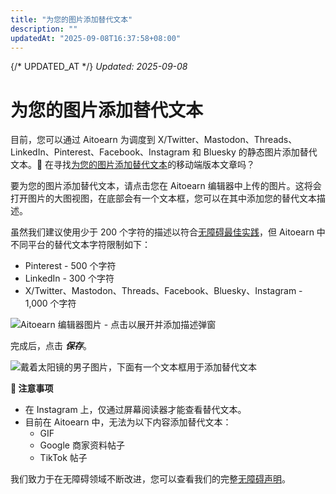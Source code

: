 ```yaml
---
title: "为您的图片添加替代文本"
description: ""
updatedAt: "2025-09-08T16:37:58+08:00"
---
```

{/* UPDATED_AT */}
_Updated: 2025-09-08_

# 为您的图片添加替代文本

目前，您可以通过 Aitoearn 为调度到 X/Twitter、Mastodon、Threads、LinkedIn、Pinterest、Facebook、Instagram 和 Bluesky 的静态图片添加替代文本。📝 在寻找[为您的图片添加替代文本](https://aitoearn.helpscoutdocs.com/article/630-adding-alt-text-to-your-images-in-the-aitoearn-mobile-app)的移动端版本文章吗？

要为您的图片添加替代文本，请点击您在 Aitoearn 编辑器中上传的图片。这将会打开图片的大图视图，在底部会有一个文本框，您可以在其中添加您的替代文本描述。

虽然我们建议使用少于 200 个字符的描述以符合[无障碍最佳实践](https://www.accessibility.com/blog/what-are-best-practices-for-creating-alt-text)，但 Aitoearn 中不同平台的替代文本字符限制如下：

- Pinterest - 500 个字符  
- LinkedIn - 300 个字符  
- X/Twitter、Mastodon、Threads、Facebook、Bluesky、Instagram - 1,000 个字符  

![Aitoearn 编辑器图片 - 点击以展开并添加描述弹窗](//d33v4339jhl8k0.cloudfront.net/docs/assets/64cb6cf86d4a3e191f237e66/images/651499a98820396325b6fdd9/img-1662243-1695848872-1166508507.png)

完成后，点击 ***保存***。

![戴着太阳镜的男子图片，下面有一个文本框用于添加替代文本](//d33v4339jhl8k0.cloudfront.net/docs/assets/64cb6cf86d4a3e191f237e66/images/651499a98820396325b6fdda/img-1662243-1695848872-1454554275.png)

**📝 注意事项**

- 在 Instagram 上，仅通过屏幕阅读器才能查看替代文本。  
- 目前在 Aitoearn 中，无法为以下内容添加替代文本：  
  - GIF  
  - Google 商家资料帖子  
  - TikTok 帖子  

我们致力于在无障碍领域不断改进，您可以查看我们的完整[无障碍声明](https://aitoearn.com/accessibility)。
